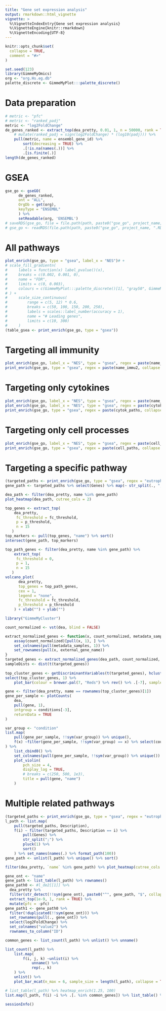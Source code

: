 ```yaml
---
title: "Gene set expression analysis"
output: rmarkdown::html_vignette
vignette: >
  %\VignetteIndexEntry{Gene set expression analysis}
  %\VignetteEngine{knitr::rmarkdown}
  %\VignetteEncoding{UTF-8}
---
```


```r
knitr::opts_chunk$set(
  collapse = TRUE,
  comment = "#>"
)
```

```r
set.seed(123)
library(GimmeMyOmics)
org <- "org.Hs.eg.db"
palette_discrete <- GimmeMyPlot:::palette_discrete()
```

# Data preparation
```r
# metric <- "pfc"
# metric <- "ranked_padj"
metric <- "log2FoldChange"
de_genes_ranked <- extract_top(dea_pretty, 0.01, 1, n = 50000, rank = TRUE) %>%
    # mutate(ranked_padj = sign(log2FoldChange) * (log10(padj))) %>%
    pull(metric, name = ensembl_gene_id) %>%
        sort(decreasing = TRUE) %>%
        .[!is.na(names(.))] %>%
        .[is.finite(.)]
length(de_genes_ranked)
```

# GSEA
```r
gse_go <- gseGO(
      de_genes_ranked, 
      ont = "ALL",
      OrgDb = get(org),
      keyType = "ENSEMBL"
      ) %>%
      setReadable(org, 'ENSEMBL')
# saveRDS(gse_go, file = file.path(path, paste0("gse_go", project_name, ".RDS")))
# gse_go <- readRDS(file.path(path, paste0("gse_go", project_name, ".RDS")))
```

# All pathways
```r
plot_enrich(gse_go, type = "gsea", label_x = "NES")# + 
# scale_fill_gradientn(
#     labels = function(x) label_pvalue()(x),
#     breaks = c(0.002, 0.001, 0),
#     name = "FDR",
#     limits = c(0, 0.003),
#     colours = c(GimmeMyPlot:::palette_discrete()[1], "gray50", GimmeMyPlot:::palette_discrete()[2])
# ) +
#     scale_size_continuous(
#         range = c(5, 12) * 0.6,
#         breaks = c(50, 100, 150, 200, 250),
#         labels = scales::label_number(accuracy = 1),
#         name = "# Leading genes",
#         limits = c(10, 300)
#     )
(table_gsea <- print_enrich(gse_go, type = "gsea"))
```

# Targeting all immunity 
```r
plot_enrich(gse_go, label_x = "NES", type = "gsea", regex = paste(name_immu2, collapse = "|"))
print_enrich(gse_go, type = "gsea", regex = paste(name_immu2, collapse = "|"))
```

# Targeting only cytokines
```r
plot_enrich(gse_go, label_x = "NES", type = "gsea", regex = paste(name_immu0, collapse = "|"))
plot_enrich(gse_go, label_x = "NES", type = "gsea", regex = paste(cytok_paths, collapse = "|"), n = 25)
print_enrich(gse_go, type = "gsea", regex = paste(cytok_paths, collapse = "|"))
```

# Targeting only cell processes
```r
plot_enrich(gse_go, label_x = "NES", type = "gsea", regex = paste(cell_paths, collapse = "|"))
print_enrich(gse_go, type = "gsea", regex = paste(cell_paths, collapse = "|"))
```

# Targeting a specific pathway
```r
(targeted_paths <- print_enrich(gse_go, type = "gsea", regex = "eutrophil activation"))
gene_path <- targeted_paths %>% select(Genes) %>% map(~ str_split(., ";") %>% unlist() %>% sort()) %>% pluck(1)

dea_path <- filter(dea_pretty, name %in% gene_path)
plot_heatmap(dea_path, cutree_cols = 2)

top_genes <- extract_top(
    dea_pretty,
     fc_threshold = fc_threshold,
     p = p_threshold,
     n = 15
   )
top_markers <- pull(top_genes, "name") %>% sort()
intersect(gene_path, top_markers)

top_path_genes <- filter(dea_pretty, name %in% gene_path) %>%
    extract_top(
     fc_threshold = 0,
     p = 1,
     n = 15
   )
volcano_plot(
      dea_pretty,
      top_genes = top_path_genes,
      cex = 1,
      legend = "none",
      fc_threshold = fc_threshold,
      p_threshold = p_threshold
    ) + xlab("") + ylab("")
```

```r
library("GimmeMyCluster")

count_normalized <- vst(dea, blind = FALSE)

extract_normalized_genes <- function(x, count_normalized, metadata_samples) {
    assay(count_normalized)[pull(x, 1), ] %>%
    set_colnames(pull(metadata_samples, 1)) %>%
    set_rownames(pull(x, external_gene_name))
}
targeted_genes <- extract_normalized_genes(dea_path, count_normalized, metadata_samples)
sampleDists <- dist(t(targeted_genes))
  
top_cluster_genes <- getDiscriminantVariables(t(targeted_genes), hclust(sampleDists) %>% cutree(2), n_cluster = 2)
select(top_cluster_genes, 1) %>%
    plot_bar(colour = brewer.pal(7, "Reds") %>% rev() %>% .[-7], sample_size = 100, digits = 1)

gene <- filter(dea_pretty, name == rownames(top_cluster_genes)[1])
gene_per_sample <- plotCounts(
    dea,
    pull(gene, 1),
    intgroup = conditions[-3],
    returnData = TRUE
)

var_group <- "condition"
list.map(
    pull(gene_per_sample, !!sym(var_group)) %>% unique(), 
    f(x) ~filter(gene_per_sample, !!sym(var_group) == x) %>% select(count)
) %>%
    list_cbind0() %>% 
    set_colnames(pull(gene_per_sample, !!sym(var_group)) %>% unique()) %>%
    plot_violin(
        pch_size = 4,
        display_log = TRUE,
        # breaks = c(250, 500, 1e3),
        title = pull(gene, "name")
    )
```

# Multiple related pathways
```r
(targeted_paths <- print_enrich(gse_go, type = "gsea", regex = "eutrophil"))
l_path <- list.map(
    pull(targeted_paths, Description), 
    f(i) ~ filter(targeted_paths, Description == i) %>%
        pull(Genes) %>%
        str_split(";") %>%
        pluck(1) %>%
        sort()
    ) %>% set_names(names(.) %>% format_path(100))
gene_path <- unlist(l_path) %>% unique() %>% sort()

filter(dea_pretty, `name` %in% gene_path) %>% plot_heatmap(cutree_cols = 2)
```

```r
gene_ont <- "name"
gene_path <- list_table(l_path) %>% rownames()
gene_path0 <- #l_de2[[1]] %>%
  dea_pretty %>%
  filter(str_detect(!!sym(gene_ont), paste0("^", gene_path, "$", collapse = "|"))) %>% 
  extract_top(1e-9, 1, rank = TRUE) %>%
  mutate(pfc = -pfc)
gene_path1 <- gene_path0 %>% 
  filter(!duplicated(!!sym(gene_ont))) %>% 
  set_rownames(pull(., gene_ont)) %>% 
  select(log2FoldChange) %>% 
  set_colnames("value2") %>% 
  rownames_to_column("ID")

common_genes <- list_count(l_path) %>% unlist() %>% unname()

list_count(l_path) %>%
    list.map(
        f(i, j, k) ~unlist(i) %>%
            unname() %>% 
            rep(., k)
    ) %>%
    unlist() %>%
    plot_bar_mcat(n_max = 6, sample_size = length(l_path), collapse = TRUE, colour_gradient = brewer.pal(7, "Reds") %>% .[-7]) + theme(axis.ticks.y = element_blank(), panel.border = element_blank())

# list_table(l_path) %>% heatmap_enrich(1.25, 100)
list.map(l_path, f(i) ~i %>% .[. %in% common_genes]) %>% list_table() %>% select(colnames(.) %>% sort()) %>% heatmap_enrich(1.25, 100)
```

```r
sessionInfo()
```
